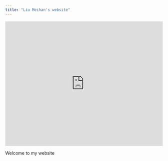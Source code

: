 ```yaml
---
title: "Liu Meihan's website"
---
```


```{=html}
<iframe height="400" width="100%" frameborder="no" src="https://liumeihan124.shinyapps.io/Sample_app/"> </iframe>
```

Welcome to my website
